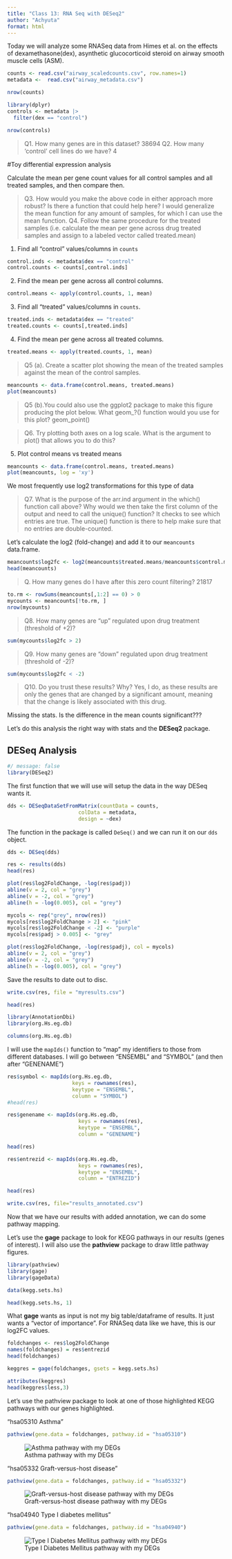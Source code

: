 ```yaml
---
title: "Class 13: RNA Seq with DESeq2"
author: "Achyuta"
format: html
---
```


Today we will analyze some RNASeq data from Himes et al. on the effects of dexamethasone(dex),  asynthetic glucocorticoid steroid on airway smooth muscle cells (ASM).\

```r
counts <- read.csv("airway_scaledcounts.csv", row.names=1)
metadata <-  read.csv("airway_metadata.csv")
```



```r
nrow(counts)

library(dplyr)
controls <- metadata |>
  filter(dex == "control") 

nrow(controls)
```
> Q1. How many genes are in this dataset? 
38694
> Q2. How many ‘control’ cell lines do we have?
4


#Toy differential expression analysis

Calculate the mean per gene count values for all control samples and all treated samples, and then compare then.

> Q3. How would you make the above code in either approach more robust? Is there
a function that could help here?
I would generalize the mean function for any amount of samples, for which I can use the mean function.
> Q4. Follow the same procedure for the treated samples (i.e. calculate the
mean per gene across drug treated samples and assign to a labeled vector called
treated.mean)

1. Find all "control" values/columns in `counts`

```r
control.inds <- metadata$dex == "control"
control.counts <- counts[,control.inds]
```

2. Find the mean per gene across all control columns.

```r
control.means <- apply(control.counts, 1, mean)
```

3. Find all "treated" values/columns in `counts`.
```r
treated.inds <- metadata$dex == "treated"
treated.counts <- counts[,treated.inds]
```

4. Find the mean per gene across all treated columns.
```r
treated.means <- apply(treated.counts, 1, mean)
```

> Q5 (a). Create a scatter plot showing the mean of the treated samples against the
mean of the control samples.

```r
meancounts <- data.frame(control.means, treated.means)
plot(meancounts)
```

>Q5 (b).You could also use the ggplot2 package to make this figure producing the
plot below. What geom_?() function would you use for this plot?
geom_point()

> Q6. Try plotting both axes on a log scale. What is the argument to plot() that
allows you to do this?

5. Plot control means vs treated means
```r
meancounts <- data.frame(control.means, treated.means)
plot(meancounts, log = 'xy')
```
We most frequently use log2 transformations for this type of data

> Q7. What is the purpose of the arr.ind argument in the which() function call
above? Why would we then take the first column of the output and need to call
the unique() function?
It checks to see which entries are true. The unique() function is there to help make sure that no entries are double-counted.

Let's calculate the log2 (fold-change) and add it to our `meancounts` data.frame.
```r
meancounts$log2fc <- log2(meancounts$treated.means/meancounts$control.means)
head(meancounts)
```
> Q. How many genes do I have after this zero count filtering?
21817

```r
to.rm <- rowSums(meancounts[,1:2] == 0) > 0
mycounts <- meancounts[!to.rm, ]
nrow(mycounts)
```

> Q8. How many genes are "up" regulated upon drug treatment (threshold of +2)?

```r
sum(mycounts$log2fc > 2)
```


> Q9. How many genes are "down" regulated upon drug treatment (threshold of -2)?

```r
sum(mycounts$log2fc < -2)
```

> Q10. Do you trust these results? Why?
Yes, I do, as these results are only the genes that are changed by a significant amount, meaning that the change is likely associated with this drug.

Missing the stats. Is the difference in the mean counts significant???

Let's do this analysis the right way with stats and the **DESeq2** package.

## DESeq Analysis

```r
#/ message: false
library(DESeq2)

```

The first function that we will use will setup the data in the way DESeq wants it.

```r
dds <- DESeqDataSetFromMatrix(countData = counts,
                       colData = metadata,
                       design = ~dex)
```

The function in the package is called `DeSeq()` and we can run it on our `dds` object.

```r
dds <- DESeq(dds)

```
```r
res <- results(dds)
head(res)
```

```r
plot(res$log2FoldChange, -log(res$padj))
abline(v = 2, col = "grey")
abline(v = -2, col = "grey")
abline(h = -log(0.005), col = "grey")

```

```r
mycols <- rep("grey", nrow(res))
mycols[res$log2FoldChange > 2] <- "pink"
mycols[res$log2FoldChange < -2] <- "purple"
mycols[res$padj > 0.005] <- "grey"

plot(res$log2FoldChange, -log(res$padj), col = mycols)
abline(v = 2, col = "grey")
abline(v = -2, col = "grey")
abline(h = -log(0.005), col = "grey")
```

Save the results to date out to disc.

```r
write.csv(res, file = "myresults.csv")
```
```r
head(res)
```

```r
library(AnnotationDbi)
library(org.Hs.eg.db)

columns(org.Hs.eg.db)
```
I will use the `mapIds()` function to "map" my identifiers to those from different databases. I will go between "ENSEMBL" and "SYMBOL" (and then after "GENENAME")

```r
res$symbol <- mapIds(org.Hs.eg.db,
                     keys = rownames(res),
                     keytype = "ENSEMBL",
                     column = "SYMBOL")
#head(res)
```
```r
res$genename <- mapIds(org.Hs.eg.db,
                       keys = rownames(res),
                       keytype = "ENSEMBL", 
                       column = "GENENAME")

head(res)
```
```r
res$entrezid <- mapIds(org.Hs.eg.db,
                       keys = rownames(res),
                       keytype = "ENSEMBL", 
                       column = "ENTREZID")

head(res)
```

```r
write.csv(res, file="results_annotated.csv")
```

Now that we have our results with added annotation, we can do some pathway mapping. 

Let's use the **gage** package to look for KEGG pathways in our results (genes of interest). I will also use the **pathview** package to draw little pathway figures.

```r
library(pathview)
library(gage)
library(gageData)

data(kegg.sets.hs)

head(kegg.sets.hs, 1)
```

What **gage** wants as input is not my big table/dataframe of results. It just wants a "vector of importance". For RNASeq data like we have, this is our log2FC values.

```r
foldchanges <- res$log2FoldChange
names(foldchanges) = res$entrezid
head(foldchanges)
```

```r
keggres = gage(foldchanges, gsets = kegg.sets.hs)
```

```r
attributes(keggres)
head(keggres$less,3)
```

Let's use the pathview package to look at one of those highlighted KEGG pathways with our genes highlighted. 

"hsa05310 Asthma"

```r
pathview(gene.data = foldchanges, pathway.id = "hsa05310")
```
![Asthma pathway with my DEGs](hsa05310.pathview.png)

"hsa05332 Graft-versus-host disease"

```r
pathview(gene.data = foldchanges, pathway.id = "hsa05332")
```

![Graft-versus-host disease pathway with my DEGs](hsa05332.pathview.png)


"hsa04940 Type I diabetes mellitus"

```r
pathview(gene.data = foldchanges, pathway.id = "hsa04940")
```


![Type I Diabetes Mellitus pathway with my DEGs](hsa04940.pathview.png)